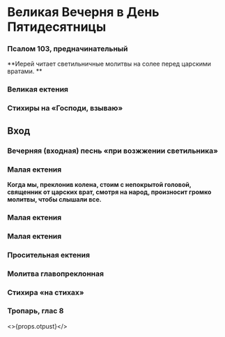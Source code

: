 

# Великая Вечерня в День Пятидесятницы

<MdxLoader src="Shared/Vosglas" />

<MdxLoader src="Shared/ParaklitChit" />

### Псалом 103, предначинательный

<MdxLoader src="Vespers/Psalm103Chit" />

**Иерей читает светильничные молитвы на солее перед царскими вратами. **

<MdxLoader src="Vespers/Prayer1" lang={props.lang} />

<MdxLoader src="Vespers/Prayer2" lang={props.lang} />
<MdxLoader src="Vespers/Prayer3" lang={props.lang} />
<MdxLoader src="Vespers/Prayer4" lang={props.lang} />
<MdxLoader src="Vespers/Prayer5" lang={props.lang} />
<MdxLoader src="Vespers/Prayer6" lang={props.lang} />
<MdxLoader src="Vespers/Prayer7" lang={props.lang} />

### Великая ектения

<MdxLoader src="Vespers/VelikajaEkteniaPentecost" />

<MdxLoader src="Vespers/Prayer8" />

<MdxLoader src="Vespers/VecherniePsalmi" />

### Стихиры на «Господи, взываю»

<StihiriNaGV day={props.day} date={props.date} />
<span id="vhod" />

## Вход

<MdxLoader src="Vespers/PremudrostVhod" />

### Вечерняя (входная) песнь «при возжжении светильника»

<MdxLoader src="Vespers/JasniSvet" lang={props.lang} />

<MdxLoader src="Vespers/MirVsem" />

<Prokimens date={props.date} />

### Малая ектения

<MdxLoader src="Vespers/MalayaEkteniaKolenopr" />

**Когда мы, преклонив колена, стоим с непокрытой головой, священник от царских врат, смотря на народ, произносит громко молитвы, чтобы слышали все.**

<MdxLoader src="Vespers/MolitvaKolenopr1" />

<MdxLoader src="Vespers/MolitvaPentecost1" />

<MdxLoader src="Shared/SugubajaPolnaja" lang={props.lang} />

### Малая ектения

<MdxLoader src="Vespers/MalayaEkteniaKolenopr" />

<MdxLoader src="Vespers/MolitvaKolenopr2" />

<MdxLoader src="Vespers/MolitvaPentecost2" />

<MdxLoader src="Vespers/Udostoi" lang={props.lang} />

### Малая ектения

<MdxLoader src="Vespers/MalayaEkteniaKolenopr" />

<MdxLoader src="Vespers/MolitvaKolenopr3" />

<MdxLoader src="Vespers/MolitvaPentecost3" />

### Просительная ектения

<MdxLoader src="Vespers/PrositelnayaEktenia" />

<MdxLoader src="Vespers/MirVsemGlav" />

### Молитва главопреклонная

<MdxLoader src="Vespers/PrayerGlavopriklonnaja2" />

### Стихира «на стихах»

<StihiriNaStihah day={props.day} date={props.date} />

<MdxLoader src="Vespers/PrayerSimeona" lang={props.lang} />

<MdxLoader src="Shared/STrisvatogo" lang={props.lang} />

### Тропарь, глас 8

<MdxLoader src="Shared/TropPentecost" lang={props.lang} />

<>{props.otpust}</>
